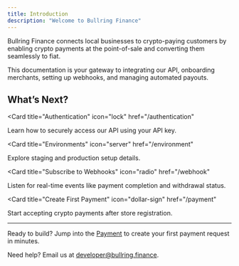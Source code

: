 ```yaml
---
title: Introduction
description: "Welcome to Bullring Finance"
---
```


Bullring Finance connects local businesses to crypto-paying customers by enabling crypto payments at the point-of-sale and converting them seamlessly to fiat.

This documentation is your gateway to integrating our API, onboarding merchants, setting up webhooks, and managing automated payouts.


## What’s Next?

<CardGroup>

<Card
  title="Authentication"
  icon="lock"
  href="/authentication"
>
  Learn how to securely access our API using your API key.
</Card>

<Card
  title="Environments"
  icon="server"
  href="/environment"
>
  Explore staging and production setup details.
</Card>

<Card
  title="Subscribe to Webhooks"
  icon="radio"
  href="/webhook"
>
  Listen for real-time events like payment completion and withdrawal status.
</Card>

<Card
  title="Create First Payment"
  icon="dollar-sign"
  href="/payment"
>
  Start accepting crypto payments after store registration.
</Card>


</CardGroup>

---

Ready to build? Jump into the [Payment](/payment) to create your first payment request in minutes.

Need help? Email us at [developer@bullring.finance](mailto:developer@bullring.finance).

